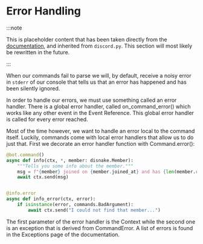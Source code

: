 # Error Handling

:::note

This is placeholder content that has been taken directly from the [documentation](https://docs.disnake.dev/en/latest/), and inherited from `discord.py`. This section will most likely be rewritten in the future.

:::

When our commands fail to parse we will, by default, receive a noisy error in `stderr` of our console that tells us
that an error has happened and has been silently ignored.

In order to handle our errors, we must use something called an error handler. There is a global error handler, called <DocsLink ext="commands" reference="disnake.disnake.ext.commands.on_command_error">on_command_error()</DocsLink> which works
like any other event in the <DocsLink ext="commands" reference="event-reference">Event Reference</DocsLink>. This global error handler is called for every error reached.

Most of the time however, we want to handle an error local to the command itself. Luckily, commands come with local error
handlers that allow us to do just that. First we decorate an error handler function with <DocsLink ext="commands" reference="disnake.ext.commands.Command.error">Command.error()</DocsLink>:

```python
@bot.command()
async def info(ctx, *, member: disnake.Member):
    """Tells you some info about the member."""
    msg = f"{member} joined on {member.joined_at} and has {len(member.roles)} roles."
    await ctx.send(msg)


@info.error
async def info_error(ctx, error):
    if isinstance(error, commands.BadArgument):
        await ctx.send("I could not find that member...")
```

The first parameter of the error handler is the <DocsLink ext="commands" reference="disnake.ext.commands.Context">Context</DocsLink> while the second one is an exception that is derived from <DocsLink ext="commands" reference="disnake.ext.commands.CommandError">CommandError</DocsLink>. A list of errors is found in the <DocsLink ext="commands" reference="ext-commands-api-errors">Exceptions</DocsLink> page of the documentation.
